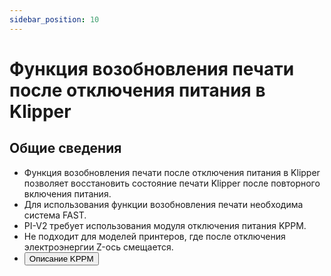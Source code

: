 ```yaml
---
sidebar_position: 10
---
```



# Функция возобновления печати после отключения питания в Klipper

## Общие сведения

- Функция возобновления печати после отключения питания в Klipper позволяет восстановить состояние печати Klipper после повторного включения питания.
- Для использования функции возобновления печати необходима система FAST.
- PI-V2 требует использования модуля отключения питания KPPM.
- Не подходит для моделей принтеров, где после отключения электроэнергии Z-ось смещается.
- <Button variant="contained" disableElevation component="a" rel="noopener" href="/docs/ProductDoc/ExtensionBoard/fly-kppm">Описание KPPM</Button>

 <KPPM power_pine="gpiochip1/gpio21" />
